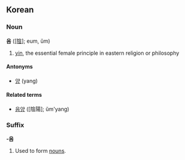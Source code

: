 ==Korean==
===Noun===
'''음''' ([[[陰]]]; eum, ŭm)

# [[yin]], the essential female principle in eastern religion or philosophy

====Antonyms====
*[[양]] (yang)

====Related terms====
*[[음양]] ([陰陽]; ŭm'yang)

===Suffix===
'''-음'''

#Used to form [[noun]]s.
